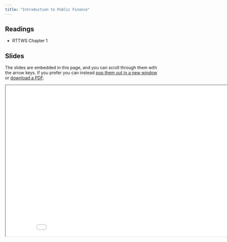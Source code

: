 ```yaml
---
title: "Introduction to Public Finance"
---
```



## Readings

- RTTWS Chapter 1

## Slides

The slides are embedded in this page, and you can scroll through them with the arrow keys.  If you prefer you can instead <a href="/slides/intro/index.html" target="_blank">pop them out in a new window</a> or <a href="/slides/intro/index.pdf" target="_blank">download a PDF</a>.


<div>

```{=html}
<p align="center"><iframe width="890" height="500" class="slide-deck" src="/slides/intro/"></iframe></p>
```

</div>






